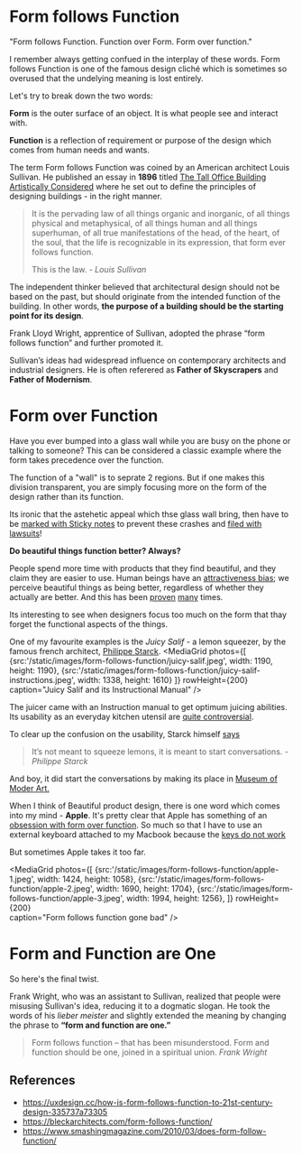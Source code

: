 
# Form follows Function

"Form follows Function. Function over Form. Form over function."

I remember always getting confued in the interplay of these words. Form follows Function is one of the famous design cliché which is sometimes so overused that the undelying meaning is lost entirely.

Let's try to break down the two words:

**Form** is the outer surface of an object. It is what people see and interact with.

**Function** is a reflection of requirement or purpose of the design which comes from human needs and wants.

The term Form follows Function was coined by an American architect Louis Sullivan.
He published an essay in **1896** titled [The Tall Office Building Artistically Considered](https://ocw.mit.edu/courses/architecture/4-205-analysis-of-contemporary-architecture-fall-2009/readings/MIT4_205F09_Sullivan.pdf)
where he set out to define the principles of designing buildings - in the right manner.

> It is the pervading law of all things organic and inorganic, of all things physical and metaphysical, of all things human and all things superhuman, of all true manifestations of the head, of the heart, of the soul, that the life is recognizable in its expression, that form ever follows function.
>
> This is the law.
> <cite>- Louis Sullivan</cite>

The independent thinker believed that architectural design should not be based on the past, but should originate from the intended function of the building.
In other words, **the purpose of a building should be the starting point for its design**.

Frank Lloyd Wright, apprentice of Sullivan, adopted the phrase “form follows function” and further promoted it.

Sullivan’s ideas had widespread influence on contemporary architects and industrial designers.
He is often referered as **Father of Skyscrapers** and **Father of Modernism**.

# Form over Function

Have you ever bumped into a glass wall while you are busy on the phone or talking to someone? This can be considered a classic example where the form takes precedence over the function.

The function of a "wall" is to seprate 2 regions. But if one makes this division transparent, you are simply focusing more on the form of the design rather than its function.

Its ironic that the astehetic appeal which thse glass wall bring, then have to be [marked with Sticky notes](https://www.theguardian.com/technology/2018/mar/05/apple-park-workers-hurt-glass-walls-norman-foster-steve-jobs) to prevent these crashes and [filed with lawsuits](https://newyork.cbslocal.com/2012/03/25/octegenarian-sues-apple-for-collision-related-injury/)!

**Do beautiful things function better? Always?**

People spend more time with products that they find beautiful, and they claim they are easier to use.
Human beings have an [attractiveness bias](http://vanseodesign.com/web-design/faces-in-images/); we perceive beautiful things as being better, regardless of whether they actually are better.
And this has been [proven](https://alistapart.com/article/indefenseofeyecandy/) [many](https://research.google/pubs/pub38315/) times.

Its interesting to see when designers focus too much on the form that thay forget the functional aspects of the things.

One of my favourite examples is the _Juicy Salif_ - a lemon squeezer, by the famous french architect, [Philippe Starck](https://www.starck.com/).
<MediaGrid
photos={[
{src:'/static/images/form-follows-function/juicy-salif.jpeg', width: 1190, height: 1190},
{src:'/static/images/form-follows-function/juicy-salif-instructions.jpeg', width: 1338, height: 1610}
]}
rowHeight={200}  
caption="Juicy Salif and its Instructional Manual"
/>

The juicer came with an Instruction manual to get optimum juicing abilities. Its usability as an everyday kitchen utensil are [quite controversial](https://www.youtube.com/watch?v=QSk4nC2hjgM).

To clear up the confusion on the usability, Starck himself [says](https://www.independent.co.uk/property/interiors/the-secret-history-of-philippe-starcks-lemon-squeezer-1972849.html)

> It’s not meant to squeeze lemons, it is meant to start conversations.
> <cite>- Philippe Starck</cite>

And boy, it did start the conversations by making its place in [Museum of Moder Art.](https://www.moma.org/collection/works/1825)

When I think of Beautiful product design, there is one word which comes into my mind - **Apple**.
It's pretty clear that Apple has something of an [obsession with form over function](https://www.forbes.com/sites/markrogowsky/2014/09/09/in-picking-form-over-function-apple-gave-the-iphone-6-a-lousy-battery/#333ae7ea31bb).
So much so that I have to use an external keyboard attached to my Macbook because the [keys do not work](https://www.cnbc.com/2019/03/27/macbook-keyboard-apple-apologizes-for-broken-laptop-keyboards.html)

But sometimes Apple takes it too far.

<MediaGrid
photos={[
{src:'/static/images/form-follows-function/apple-1.jpeg', width: 1424, height: 1058},
{src:'/static/images/form-follows-function/apple-2.jpeg', width: 1690, height: 1704},
{src:'/static/images/form-follows-function/apple-3.jpeg', width: 1994, height: 1256},
]}
rowHeight={200}  
caption="Form follows function gone bad"
/>

# Form and Function are One

So here's the final twist.

Frank Wright, who was an assistant to Sullivan, realized that people were misusing Sullivan's idea, reducing it to a dogmatic slogan. He took the words of his _lieber meister_ and slightly extended the meaning by changing the phrase to **“form and function are one.”**

> Form follows function – that has been misunderstood. Form and function should be one, joined in a spiritual union.
> <cite>Frank Wright</cite>

## References

- https://uxdesign.cc/how-is-form-follows-function-to-21st-century-design-335737a73305
- https://bleckarchitects.com/form-follows-function/
- https://www.smashingmagazine.com/2010/03/does-form-follow-function/
